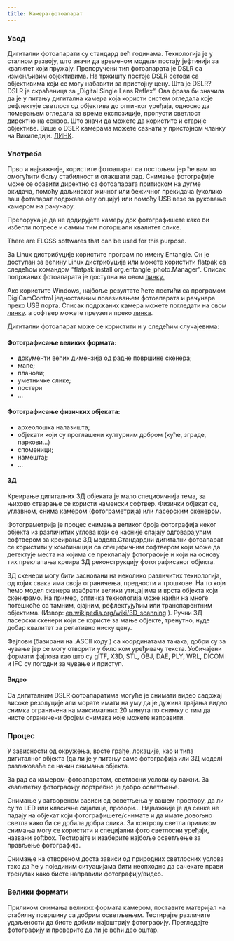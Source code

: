 ```yaml
---
title: Камера-фотоапарат
---
```


### Увод
Дигитални фотоапарати су стандард већ годинама. Технологија је у сталном развоју, што значи да временом модели постају јефтинији за квалитет који пружају. Препоручени тип фотоапарата је DSLR са изменљивим објективима. На тржишту постоје DSLR сетови са објективима који се могу набавити за пристојну цену. Шта је DSLR? DSLR је скраћеница за „Digital Single Lens Reflex“. Ова фраза би значила да је у питању дигитална камера која користи систем огледала које рефлектује светлост од објектива до оптичког уређаја, односно да померањем огледала за време експозиције, пропусти светлост директно на сензор. Што значи да можете да користите и старије објективе. Више о DSLR камерама можете сазнати у пристојном чланку на Википедији. <a href="https://en.wikipedia.org/wiki/Digital_single-lens_reflex_camera" target="_blank">ЛИНК</a>.

### Употреба
Прво и најважније, користите фотоапарат са постољем јер ће вам то омогућити бољу стабилност и олакшати рад. Снимање фотографије може се обавити директно са фотоапарата притиском на дугме окидача, помоћу даљинског жичног или бежичног прекидача (уколико ваш фотапарат подржава ову опцију) или помоћу USB везе за руковање камером на рачунару.

Препорука је да не додирујете камеру док фотографишете како би избегли потресе и самим тим погоршали квалитет слике.

There are FLOSS softwares that can be used for this purpose.

За Linux дистрибуције користите програм по имену Entangle. Он је доступан за већину Linux дистрибуција или можете користити flatpak са следећом командом “flatpak install org.entangle_photo.Manager”. Списак подржаних фотоапарата је доступна на овом <a href="http://www.gphoto.org/doc/remote" target="_blank">линку.</a>

Ако користите Windows, најбоље резултате ћете постићи са програмом DigiCamControl једноставним повезивањем фотоапарата и рачунара преко USB порта. Списак подржаних камера можете погледати на овом <a href="https://digicamcontrol.com/cameras" target="_blank">линку</a>. а софтвер можете преузети преко <a href="https://digicamcontrol.com/download" target="_blank">линка</a>.

Дигитални фотоапарат може се користити и у следећим случајевима:

#### Фотографисање великих формата:
- документи већих димензија од радне површине скенера;
- мапе;
- планови;
- уметничке слике;
- постери
- …

#### Фотографисање физичких објеката:
- археолошка налазишта;
- објекати који су проглашени културним добром (куће, зграде, паркови…)
- споменици;
- намештај;
- …

#### 3Д
Креирање дигиталних 3Д објеката је мало специфичнија тема, за њихово стварање се користи наменски софтвер. Физички објекат се, углавном, снима камером (фотограметрија) или ласерским скенером.

Фотограметрија је процес снимања великог броја фотографија неког објекта из различитих углова који се касније спајају одговарајућим софтвером за креирање 3Д модела.Стандардни дигитални фотоапарат се користити у комбинацији са специфичним софтвером који може да детектује места на којима се преклапају фотографије и који на основу тих преклапања креира 3Д реконструкцију фотографисаног објекта.

3Д скенери могу бити засновани на неколико различитих технологија, од којих свака има своја ограничења, предности и трошкове. На то који ћемо модел скенера изабрати велики утицај има и врста објекта који скенирамо. На пример, оптичка технологија може наићи на многе потешкоће са тамним, сјајним, рефлектујућим или транспарентним објектима. (Извор:  <a href="https://en.wikipedia.org/wiki/3D_scanning" target="_blank">en.wikipedia.org/wiki/3D_scanning</a> ). Ручни 3Д ласерски скенери који се користе за мање објекте, тренутно, нуде добар квалитет за релативно ниску цену.

Фајлови (базирани на .ASCII коду ) са координатама тачака, добри су за чување јер се могу отворити у било ком уређивачу текста.
Уобичајени формати фајлова као што су glTF, X3D, STL, OBJ, DAE, PLY, WRL, DICOM и IFC су погодни за чување и приступ.

#### Видео
Са дигиталним DSLR фотоапаратима могуће је снимати видео садржај високе резолуције али морате имати на уму да је дужина трајања видео снимка ограничена на максималних 20 минута по снимку с тим да нисте ограничени бројем снимака које можете направити.

### Процес
У зависности од окружења, врсте грађе, локације, као и типа дигиталног објекта (да ли је у питању само фотографија или 3Д модел) разликоваће се начин снимања објекта.

За рад са камером-фотоапаратом, светлосни услови су важни. За квалитетну фотографију портребно је добро осветљење.

Снимање у затвореном зависи од осветљења у вашем простору, да ли су то LED или класичне сијалице, прозори... Најважније је да сенке не падају на објекат који фотографишете/снимате и да имате довољно светла како би се добила добра слика. За контролу светла приликом снимања могу се користити и специјални фото светлосни уређаји, названи softbox. Тестирајте и изаберите најбоље осветљење за прављење фотографија.

Снимање на отвореном доста зависи од природних светлосних услова тако да ће у појединим ситуацијама бити неопходно да сачекате прави тренутак како бисте направили фотографију/видео.

### Велики формати

Приликом снимања великих формата камером, поставите материјал на стабилну површину са добрим осветљењем. Тестирајте различите удаљености да бисте добили најоштрију фотографију. Прегледајте фотографију и проверите да ли је већи део оштар.
